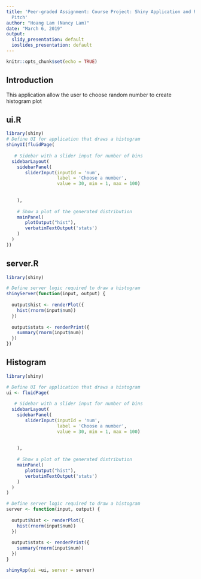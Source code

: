 ---
title: 'Peer-graded Assignment: Course Project: Shiny Application and Reproducible
  Pitch'
author: "Hoang Lam (Nancy Lam)"
date: "March 6, 2019"
output:
  slidy_presentation: default
  ioslides_presentation: default
---

```{r setup, include=FALSE}
knitr::opts_chunk$set(echo = TRUE)
```

## Introduction
This application allow the user to choose random number to create histogram plot

## ui.R

```{r}
library(shiny)
# Define UI for application that draws a histogram
shinyUI(fluidPage(
  
   # Sidebar with a slider input for number of bins 
  sidebarLayout(
    sidebarPanel(
       sliderInput(inputId = 'num',
                   label = 'Choose a number',
                   value = 30, min = 1, max = 100)
       
                  
    ),
    
    # Show a plot of the generated distribution
    mainPanel(
       plotOutput("hist"),
       verbatimTextOutput('stats')
    )
  )
))

```

## server.R

```{r}

library(shiny)

# Define server logic required to draw a histogram
shinyServer(function(input, output) {
   
  output$hist <- renderPlot({
    hist(rnorm(input$num))
  })
  
  output$stats <- renderPrint({
    summary(rnorm(input$num))
  })
})
```

## Histogram

```{r, echo=FALSE}

library(shiny)

# Define UI for application that draws a histogram
ui <- fluidPage(
  
   # Sidebar with a slider input for number of bins 
  sidebarLayout(
    sidebarPanel(
       sliderInput(inputId = 'num',
                   label = 'Choose a number',
                   value = 30, min = 1, max = 100)
       
                  
    ),
    
    # Show a plot of the generated distribution
    mainPanel(
       plotOutput("hist"),
       verbatimTextOutput('stats')
    )
  )
)

# Define server logic required to draw a histogram
server <- function(input, output) {
   
  output$hist <- renderPlot({
    hist(rnorm(input$num))
  })
  
  output$stats <- renderPrint({
    summary(rnorm(input$num))
  })
}

shinyApp(ui =ui, server = server)
```


